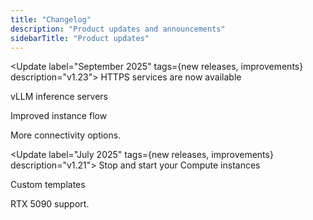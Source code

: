 ```yaml
---
title: "Changelog"
description: "Product updates and announcements"
sidebarTitle: "Product updates"
---
```


<Update label="September 2025" tags={new releases, improvements} description="v1.23">
  HTTPS services are now available

  vLLM inference servers

  Improved instance flow

  More connectivity options.
</Update>

<Update label="July 2025" tags={new releases, improvements} description="v1.21">
  Stop and start your Compute instances

  Custom templates

  RTX 5090 support.
</Update>